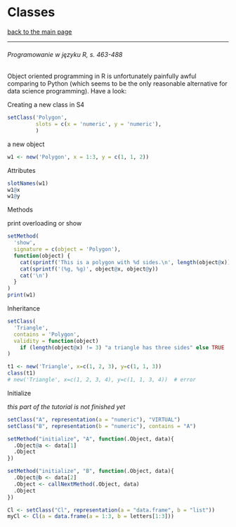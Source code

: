 # Classes

[back to the main page](index.html)

***
###### *Programowanie w języku R, s. 463-488*

Object oriented programming in R is unfortunately painfully awful comparing to Python (which seems to be the only reasonable alternative for data science programming). Have a look:


Creating a new class in S4
```r
setClass('Polygon', 
         slots = c(x = 'numeric', y = 'numeric'),
         )
```

a new object
```r
w1 <- new('Polygon', x = 1:3, y = c(1, 1, 2))
```

Attributes
```r
slotNames(w1)
w1@x  
w1@y
```

Methods

print overloading or show
```r
setMethod(
  'show',
  signature = c(object = 'Polygon'),
  function(object) {
    cat(sprintf('This is a polygon with %d sides.\n', length(object@x)))
    cat(sprintf('(%g, %g)', object@x, object@y))
    cat('\n')
  }
)
print(w1)
```

Inheritance
```r
setClass(
  'Triangle',
  contains = 'Polygon',
  validity = function(object)
    if (length(object@x) != 3) "a triangle has three sides" else TRUE
)

t1 <- new('Triangle', x=c(1, 2, 3), y=c(1, 1, 3))
class(t1)
# new('Triangle', x=c(1, 2, 3, 4), y=c(1, 1, 3, 4))  # error
```

Initialize

*this part of the tutorial is not finished yet*
```r
setClass("A", representation(a = "numeric"), "VIRTUAL")
setClass("B", representation(b = "numeric"), contains = "A")

setMethod("initialize", "A", function(.Object, data){
  .Object@a <- data[1]
  .Object
})

setMethod("initialize", "B", function(.Object, data){
  .Object@b <- data[2]
  .Object <- callNextMethod(.Object, data)
  .Object
})

Cl <- setClass("Cl", representation(a = "data.frame", b = "list"))
myCl <- Cl(a = data.frame(a = 1:3, b = letters[1:3]))
```
